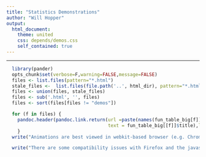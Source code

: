 ```yaml
---
title: "Statistics Demonstrations"
author: "Will Hopper"
output:
  html_document:
    theme: united
    css: depends/demos.css  
    self_contained: true
---
```

***

```r
  library(pander)
  opts_chunk$set(verbose=F,warning=FALSE,message=FALSE)
  files <- list.files(pattern="*.html")
  stale_files <-  list.files(file.path('..', html_dir), pattern="*.html")
  files <- union(files, stale_files)
  files <- sub('.html', '', files)
  files <- sort(files[files != "demos"])
```

```r
  for (f in files) { 
    pandoc.header(pandoc.link.return(url =paste(names(fun_table_big[f]),'.html',sep=''),
                                     text = fun_table_big[[f]]$title),level=2)
    }
  write("Animations are best viewed in webkit-based browser (e.g. Chrome, Qupzilla, Safari should work well)  ", "")  

  write("There are some compatibility issues with Firefox and the javascript used to produce the animations. If the animations appear to 'flicker' or drop frames as they play, trying one of the above browsers may improve your experience"  , "" )
```